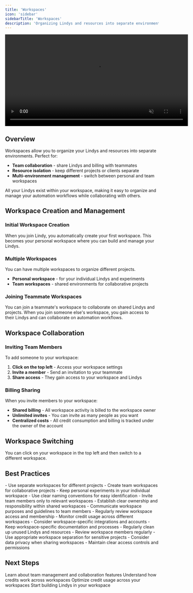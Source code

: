 ```yaml
---
title: 'Workspaces'
icon: 'sidebar'
sidebarTitle: 'Workspaces'
description: 'Organizing Lindys and resources into separate environments for better collaboration and resource management'
---
```


<div style={{ display: 'flex', justifyContent: 'center', margin: '2rem 0' }}>
  <div className="video-card">
    <video
      src="/lindy-brand-assets/credit_optimization.mp4"
      width="600"
      autoPlay
      muted
      loop
      playsInline
      style={{ display: 'block', width: '100%', borderRadius: '16px' }}
    />
  </div>
</div>

## Overview

Workspaces allow you to organize your Lindys and resources into separate environments. Perfect for:

- **Team collaboration** - share Lindys and billing with teammates
- **Resource isolation** - keep different projects or clients separate
- **Multi-environment management** - switch between personal and team workspaces

All your Lindys exist within your workspace, making it easy to organize and manage your automation workflows while collaborating with others.

## Workspace Creation and Management

### Initial Workspace Creation
When you join Lindy, you automatically create your first workspace. This becomes your personal workspace where you can build and manage your Lindys.

### Multiple Workspaces
You can have multiple workspaces to organize different projects.

- **Personal workspace** - for your individual Lindys and experiments
- **Team workspaces** - shared environments for collaborative projects

### Joining Teammate Workspaces
You can join a teammate's workspace to collaborate on shared Lindys and projects. When you join someone else's workspace, you gain access to their Lindys and can collaborate on automation workflows.

## Workspace Collaboration

### Inviting Team Members
To add someone to your workspace:

1. **Click on the top left** - Access your workspace settings
2. **Invite a member** - Send an invitation to your teammate
3. **Share access** - They gain access to your workspace and Lindys

### Billing Sharing
When you invite members to your workspace:
- **Shared billing** - All workspace activity is billed to the workspace owner
- **Unlimited invites** - You can invite as many people as you want
- **Centralized costs** - All credit consumption and billing is tracked under the owner of the account

## Workspace Switching

You can click on your workspace in the top left and then switch to a different workspace.

## Best Practices

<AccordionGroup>
  <Accordion title="Workspace Organization">
    - Use separate workspaces for different projects
    - Create team workspaces for collaborative projects
    - Keep personal experiments in your individual workspace
    - Use clear naming conventions for easy identification
  </Accordion>

  <Accordion title="Team Collaboration">
    - Invite team members only to relevant workspaces
    - Establish clear ownership and responsibility within shared workspaces
    - Communicate workspace purposes and guidelines to team members
    - Regularly review workspace access and membership
  </Accordion>

  <Accordion title="Resource Management">
    - Monitor credit usage across different workspaces
    - Consider workspace-specific integrations and accounts
    - Keep workspace-specific documentation and processes
    - Regularly clean up unused Lindys and resources
  </Accordion>

  <Accordion title="Security and Access">
    - Review workspace members regularly
    - Use appropriate workspace separation for sensitive projects
    - Consider data privacy when sharing workspaces
    - Maintain clear access controls and permissions
  </Accordion>
</AccordionGroup>

## Next Steps

<CardGroup cols={2}>
  <Card title="Teams" icon="users" href="/account-billing/teams">
    Learn about team management and collaboration features
  </Card>
  
  <Card title="Credits" icon="coins" href="/account-billing/credits">
    Understand how credits work across workspaces
  </Card>
  
  <Card title="Credit Optimization" icon="badge-percent" href="/account-billing/credit-optimizations">
    Optimize credit usage across your workspaces
  </Card>
  
  <Card title="Creating Agents" icon="robot" href="/building-agents/agent-basics/creating-agents">
    Start building Lindys in your workspace
  </Card>
</CardGroup>